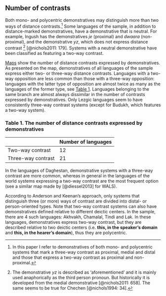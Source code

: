 ## Number of contrasts

Both mono- and polycentric demonstratives may distinguish more than two ways of distance contrasts.[^1] Some languages of the sample, in addition to distance-marked demonstratives, have a demonstrative that is neutral. For example, Ingush has the demonstratives *je* (proximal) and *dwaara* (non-proximal), and the demonstrative *yz*, which does not express distance contrast [^2] [@nichols2011: 179]. Systems with a neutral demonstrative have been classified as featuring a two-way contrast.

[Maps](distance_contrasts_map.html) show the number of distance contrasts expressed by demonstratives. As presented on the map, demonstratives of all languages of the sample express either two- or three-way distance contrasts. Languages with a two-way opposition are less common than those with a three-way opposition: languages with the latter type of opposition are almost twice as many as the languages of the former type, see [Table 1](#m1). Languages belonging to the same branch are almost always dissimilar in the number of contrasts expressed by demonstratives. Only Lezgic languages seem to have consistently three-way contrast systems (except for Budukh, which features a two-way system).

### Table 1. The number of distance contrasts expressed by demonstratives{#m1}

|     |Number of languages|
|-----|-----|
|Two-way contrast|12|
|Three-way contrast|21|

In the languages of Daghestan, demonstrative systems with a three-way contrast are more common, whereas in general in the languages of the world systems expressing a two-way contrast are the most frequent option (see a similar map made by [@diessel2013] for WALS). 

According to Anderson and Keenan’s approach, only systems that distinguish three (or more) ways of contrast are divided into distal- or person-oriented types. Note that two-way contrast systems can also have demonstratives defined relative to different deictic centers. In the sample, there are 4 such languages: Akhvakh, Chamalal, Tindi and Lak. In these languages, demonstratives express two-way contrast, but they are described relative to two deictic centers (i.e. **this, in the speaker’s domain** and **this, in the hearer’s domain**), thus they are polycentric. 

[^1]: In this paper I refer to demonstratives of both mono- and polycentric systems that mark a three-way contrast as proximal, medial and distal and those that express a two-way contrast as proximal and non-proximal.

[^2]: The demonstrative *yz* is described as ‘aforementioned’ and it is mainly used anaphorically as the third person pronoun. But historically it is developed from the medial demonstrative [@nichols2011: 658]. The same seems to be true for Chechen [@nichols1994: 34].
